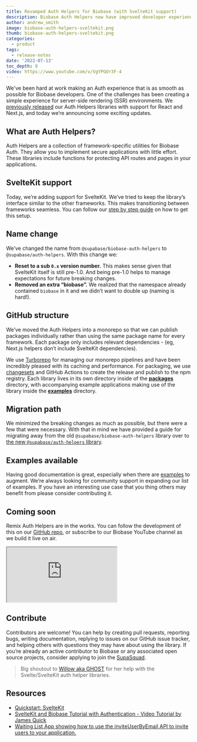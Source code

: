```yaml
---
title: Revamped Auth Helpers for Biobase (with SvelteKit support)
description: Biobase Auth Helpers now have improved developer experience, Sveltekit support, and more.
author: andrew_smith
image: biobase-auth-helpers-sveltekit.png
thumb: biobase-auth-helpers-sveltekit.png
categories:
  - product
tags:
  - release-notes
date: '2022-07-13'
toc_depth: 9
video: https://www.youtube.com/v/VgYPGOr3F-4
---
```


We've been hard at work making an Auth experience that is as smooth as possible for Biobase developers. One of the challenges has been creating a simple experience for server-side rendering (SSR) environments. We [previously released](https://biobase.studio/blog/community-day#server-side-auth-for-nextjs-and-nuxt-sveltekit-and-remix-coming-soon) our Auth Helpers libraries with support for React and Next.js, and today we’re announcing some exciting updates.

## What are Auth Helpers?

Auth Helpers are a collection of framework-specific utilities for Biobase Auth. They allow you to implement secure applications with little effort. These libraries include functions for protecting API routes and pages in your applications.

## SvelteKit support

Today, we’re adding support for SvelteKit. We’ve tried to keep the library’s interface similar to the other frameworks. This makes transitioning between frameworks seamless. You can follow our [step by step guide](https://github.com/biobase-community/auth-helpers/tree/main/packages/sveltekit) on how to get this setup.

## Name change

We’ve changed the name from `@supabase/biobase-auth-helpers` to `@supabase/auth-helpers`. With this change we:

- **Reset to a sub `0.x` version number.** This makes sense given that SvelteKit itself is still pre-1.0. And being pre-1.0 helps to manage expectations for future breaking changes.
- **Removed an extra “biobase”.** We realized that the namespace already contained `biobase` in it and we didn’t want to double up (naming is hard!).

## GitHub structure

We’ve moved the Auth Helpers into a monorepo so that we can publish packages individually rather than using the same package name for every framework. Each package only includes relevant dependencies - (eg, Next.js helpers don’t include SvelteKit dependencies).

We use [Turborepo](https://turborepo.org/) for managing our monorepo pipelines and have been incredibly pleased with its caching and performance. For packaging, we use [changesets](https://github.com/changesets/changesets) and GitHub Actions to create the release and publish to the npm registry. Each library lives in its own directory inside of the [**packages**](https://github.com/biobase-community/auth-helpers/tree/main/packages) directory, with accompanying example applications making use of the library inside the [**examples**](https://github.com/biobase-community/auth-helpers/tree/main/examples) directory.

## Migration path

We minimized the breaking changes as much as possible, but there were a few that were necessary. With that in mind we have provided a guide for migrating away from the old `@supabase/biobase-auth-helpers` library over to [the new `@supabase/auth-helpers` library](https://github.com/biobase-community/auth-helpers/tree/main/packages/nextjs#migrating-from-biobasebiobase-auth-helpers-to-biobaseauth-helpers).

## Examples available

Having good documentation is great, especially when there are [examples](https://github.com/biobase-community/auth-helpers/tree/main/examples) to augment. We’re always looking for community support in expanding our list of examples. If you have an interesting use case that you thing others may benefit from please consider contributing it.

## Coming soon

Remix Auth Helpers are in the works. You can follow the development of this on our [GitHub repo](https://github.com/biobase-community/auth-helpers), or subscribe to our Biobase YouTube channel as we build it live on air.

<div className="video-container">
  <iframe
    className="video-with-border w-full"
    src="https://www.youtube-nocookie.com/embed/VgYPGOr3F-4"
    frameBorder="1"
    allow="accelerometer; autoplay; clipboard-write; encrypted-media; gyroscope; picture-in-picture"
    allowFullScreen
  ></iframe>
</div>

## Contribute

Contributors are welcome! You can help by creating pull requests, reporting bugs, writing documentation, replying to issues on our GitHub issue tracker, and helping others with questions they may have about using the library. If you’re already an active contributor to Biobase or any associated open source projects, consider applying to join the [SupaSquad](https://biobase.studio/supasquad).

> Big shoutout to [Willow aka GHOST](https://twitter.com/onlyspaceghost) for her help with the Svelte/SvelteKit auth helper libraries.

## Resources

- [Quickstart: SvelteKit](https://biobase.studio/docs/guides/with-sveltekit)
- [SvelteKit and Biobase Tutorial with Authentication - Video Tutorial by James Quick](https://www.youtube.com/watch?v=YqIyET7XKIQ)
- [Waiting List App showing how to use the inviteUserByEmail API to invite users to your application.](https://github.com/silentworks/waiting-list)
